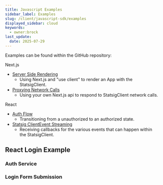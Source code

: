 ```yaml
---
title: Javascript Examples
sidebar_label: Examples
slug: /client/javascript-sdk/examples
displayed_sidebar: cloud
keywords:
  - owner:brock
last_update:
  date: 2025-07-29
---
```



Examples can be found within the GitHub repository:

Next.js

- [Server Side Rendering](https://github.com/statsig-io/js-client-monorepo/blob/main/samples/next-js/src/app/bootstrap-example/BootstrapExample.tsx)
  - Using Next.js and "use client" to render an App with the StatsigClient.
- [Proxying Network Calls](https://github.com/statsig-io/js-client-monorepo/blob/main/samples/next-js/src/app/proxy-example/ProxyExample.tsx)
  - Using your own Next.js api to respond to StatsigClient network calls.

React

- [Auth Flow](https://github.com/statsig-io/js-client-monorepo/blob/main/samples/react/src/TransitionToLoggedInExamplePage.tsx)
  - Transitioning from a unauthorized to an authorized state.
- [Statsig ClientEvent Streaming](https://github.com/statsig-io/js-client-monorepo/blob/main/samples/react/src/ClientEventStreamExamplePage.tsx)
  - Receiving callbacks for the various events that can happen within the StatsigClient.

## React Login Example

### Auth Service

<GitHubEmbed url="https://raw.githubusercontent.com/statsig-io/js-client-monorepo/main/samples/react/src/samples/react-precomp/sample-react-auth-service.ts" />

### Login Form Submission

<GitHubEmbed url="https://raw.githubusercontent.com/statsig-io/js-client-monorepo/main/samples/react/src/samples/react-precomp/sample-react-login.tsx" />
